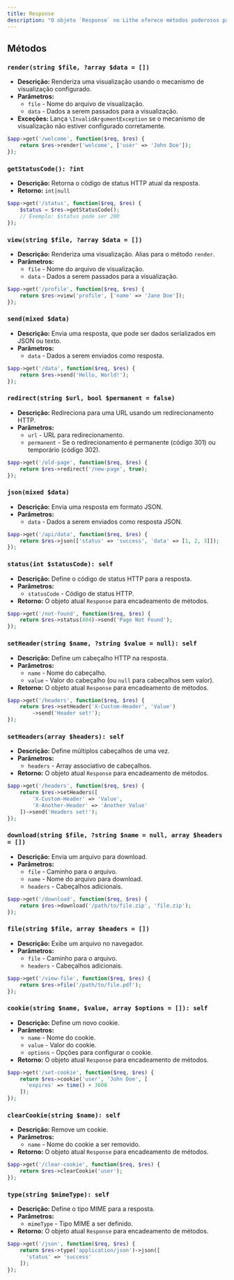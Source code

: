 ```yaml
---
title: Response
description: "O objeto `Response` no Lithe oferece métodos poderosos para manipular e enviar respostas HTTP, proporcionando flexibilidade no desenvolvimento de aplicações web."
---
```


## Métodos

### `render(string $file, ?array $data = [])`
  - **Descrição:** Renderiza uma visualização usando o mecanismo de visualização configurado.
  - **Parâmetros:**
    - `file` - Nome do arquivo de visualização.
    - `data` - Dados a serem passados para a visualização.
  - **Exceções:** Lança `\InvalidArgumentException` se o mecanismo de visualização não estiver configurado corretamente.
```php
$app->get('/welcome', function($req, $res) {
    return $res->render('welcome', ['user' => 'John Doe']);
});
```

### `getStatusCode(): ?int`
  - **Descrição:** Retorna o código de status HTTP atual da resposta.
  - **Retorno:** `int|null`
```php
$app->get('/status', function($req, $res) {
    $status = $res->getStatusCode();
    // Exemplo: $status pode ser 200
});
```

### `view(string $file, ?array $data = [])`
  - **Descrição:** Renderiza uma visualização. Alias para o método `render`.
  - **Parâmetros:**
    - `file` - Nome do arquivo de visualização.
    - `data` - Dados a serem passados para a visualização.
```php
$app->get('/profile', function($req, $res) {
    return $res->view('profile', ['name' => 'Jane Doe']);
});
```

### `send(mixed $data)`
  - **Descrição:** Envia uma resposta, que pode ser dados serializados em JSON ou texto.
  - **Parâmetros:**
    - `data` - Dados a serem enviados como resposta.
```php
$app->get('/data', function($req, $res) {
    return $res->send('Hello, World!');
});
```

### `redirect(string $url, bool $permanent = false)`
  - **Descrição:** Redireciona para uma URL usando um redirecionamento HTTP.
  - **Parâmetros:**
    - `url` - URL para redirecionamento.
    - `permanent` - Se o redirecionamento é permanente (código 301) ou temporário (código 302).
```php
$app->get('/old-page', function($req, $res) {
    return $res->redirect('/new-page', true);
});
```

### `json(mixed $data)`
  - **Descrição:** Envia uma resposta em formato JSON.
  - **Parâmetros:**
    - `data` - Dados a serem enviados como resposta JSON.
```php
$app->get('/api/data', function($req, $res) {
    return $res->json(['status' => 'success', 'data' => [1, 2, 3]]);
});
```

### `status(int $statusCode): self`
  - **Descrição:** Define o código de status HTTP para a resposta.
  - **Parâmetros:**
    - `statusCode` - Código de status HTTP.
  - **Retorno:** O objeto atual `Response` para encadeamento de métodos.
```php
$app->get('/not-found', function($req, $res) {
    return $res->status(404)->send('Page Not Found');
});
```

### `setHeader(string $name, ?string $value = null): self`
  - **Descrição:** Define um cabeçalho HTTP na resposta.
  - **Parâmetros:**
    - `name` - Nome do cabeçalho.
    - `value` - Valor do cabeçalho (ou `null` para cabeçalhos sem valor).
  - **Retorno:** O objeto atual `Response` para encadeamento de métodos.
```php
$app->get('/headers', function($req, $res) {
    return $res->setHeader('X-Custom-Header', 'Value')
        ->send('Header set!');
});
```

### `setHeaders(array $headers): self`
  - **Descrição:** Define múltiplos cabeçalhos de uma vez.
  - **Parâmetros:**
    - `headers` - Array associativo de cabeçalhos.
  - **Retorno:** O objeto atual `Response` para encadeamento de métodos.
```php
$app->get('/headers', function($req, $res) {
    return $res->setHeaders([
        'X-Custom-Header' => 'Value',
        'X-Another-Header' => 'Another Value'
    ])->send('Headers set!');
});
```

### `download(string $file, ?string $name = null, array $headers = [])`
  - **Descrição:** Envia um arquivo para download.
  - **Parâmetros:**
    - `file` - Caminho para o arquivo.
    - `name` - Nome do arquivo para download.
    - `headers` - Cabeçalhos adicionais.
```php
$app->get('/download', function($req, $res) {
    return $res->download('/path/to/file.zip', 'file.zip');
});
```

### `file(string $file, array $headers = [])`
  - **Descrição:** Exibe um arquivo no navegador.
  - **Parâmetros:**
    - `file` - Caminho para o arquivo.
    - `headers` - Cabeçalhos adicionais.
```php
$app->get('/view-file', function($req, $res) {
    return $res->file('/path/to/file.pdf');
});
```

### `cookie(string $name, $value, array $options = []): self`
  - **Descrição:** Define um novo cookie.
  - **Parâmetros:**
    - `name` - Nome do cookie.
    - `value` - Valor do cookie.
    - `options` - Opções para configurar o cookie.
  - **Retorno:** O objeto atual `Response` para encadeamento de métodos.
```php
$app->get('/set-cookie', function($req, $res) {
    return $res->cookie('user', 'John Doe', [
      'expires' => time() + 3600
    ]);
});
```

### `clearCookie(string $name): self`
  - **Descrição:** Remove um cookie.
  - **Parâmetros:**
    - `name` - Nome do cookie a ser removido.
  - **Retorno:** O objeto atual `Response` para encadeamento de métodos.
```php
$app->get('/clear-cookie', function($req, $res) {
    return $res->clearCookie('user');
});
```

### `type(string $mimeType): self`
  - **Descrição:** Define o tipo MIME para a resposta.
  - **Parâmetros:**
    - `mimeType` - Tipo MIME a ser definido.
  - **Retorno:** O objeto atual `Response` para encadeamento de métodos.
```php
$app->get('/json', function($req, $res) {
    return $res->type('application/json')->json([
      'status' => 'success'
    ]);
});
```